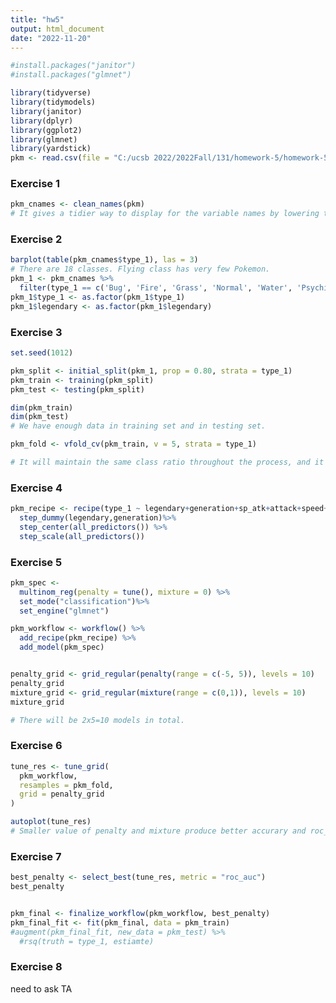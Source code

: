 ```yaml
---
title: "hw5"
output: html_document
date: "2022-11-20"
---
```


```r
#install.packages("janitor")
#install.packages("glmnet")

library(tidyverse)
library(tidymodels)
library(janitor)
library(dplyr)
library(ggplot2)
library(glmnet)
library(yardstick)
pkm <- read.csv(file = "C:/ucsb 2022/2022Fall/131/homework-5/homework-5/data/Pokemon.csv")
```

### Exercise 1

```r
pkm_cnames <- clean_names(pkm)
# It gives a tidier way to display for the variable names by lowering the case of the first letter and turning the dot or dots to underscore. It makes easy for us to track the variable names as well as avoiding error in the later syntax.
```

### Exercise 2

```r
barplot(table(pkm_cnames$type_1), las = 3)
# There are 18 classes. Flying class has very few Pokemon.
pkm_1 <- pkm_cnames %>%
  filter(type_1 == c('Bug', 'Fire', 'Grass', 'Normal', 'Water', 'Psychic'))
pkm_1$type_1 <- as.factor(pkm_1$type_1)
pkm_1$legendary <- as.factor(pkm_1$legendary)

```


### Exercise 3

```r
set.seed(1012)

pkm_split <- initial_split(pkm_1, prop = 0.80, strata = type_1)
pkm_train <- training(pkm_split)
pkm_test <- testing(pkm_split)

dim(pkm_train)
dim(pkm_test)
# We have enough data in training set and in testing set.

pkm_fold <- vfold_cv(pkm_train, v = 5, strata = type_1)

# It will maintain the same class ratio throughout the process, and it is good on a limited data sample.
```

### Exercise 4

```r
pkm_recipe <- recipe(type_1 ~ legendary+generation+sp_atk+attack+speed+defense+hp+sp_def, data = pkm_train)%>%
  step_dummy(legendary,generation)%>%
  step_center(all_predictors()) %>%
  step_scale(all_predictors())
```

### Exercise 5

```r
pkm_spec <- 
  multinom_reg(penalty = tune(), mixture = 0) %>% 
  set_mode("classification")%>%
  set_engine("glmnet")

pkm_workflow <- workflow() %>% 
  add_recipe(pkm_recipe) %>% 
  add_model(pkm_spec)


penalty_grid <- grid_regular(penalty(range = c(-5, 5)), levels = 10)
penalty_grid
mixture_grid <- grid_regular(mixture(range = c(0,1)), levels = 10)
mixture_grid

# There will be 2x5=10 models in total.
```

### Exercise 6

```r
tune_res <- tune_grid(
  pkm_workflow,
  resamples = pkm_fold, 
  grid = penalty_grid
)

autoplot(tune_res)
# Smaller value of penalty and mixture produce better accurary and roc_auc.
```

### Exercise 7

```r
best_penalty <- select_best(tune_res, metric = "roc_auc")
best_penalty


pkm_final <- finalize_workflow(pkm_workflow, best_penalty)
pkm_final_fit <- fit(pkm_final, data = pkm_train)
#augment(pkm_final_fit, new_data = pkm_test) %>%
  #rsq(truth = type_1, estiamte)
```

### Exercise 8
need to ask TA





